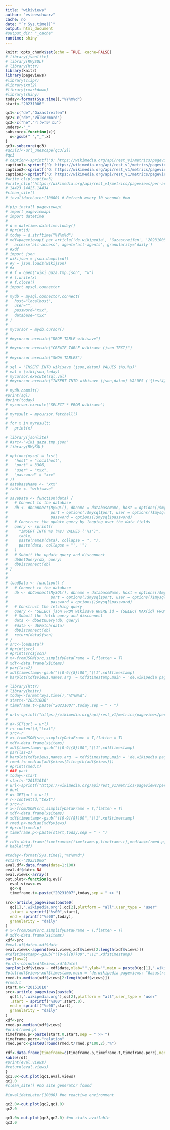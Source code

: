 ```yaml
---
title: "wikiviews"
author: "esteeschwarz"
cache: no
date: "`r Sys.time()`"
output: html_document
#output_dir: "_cache"
runtime: shiny
---
```


```r
knitr::opts_chunk$set(echo = TRUE, cache=FALSE)
# library(jsonlite)
# library(RMySQL)
# library(httr)
library(knitr)
library(pageviews)
#library(clipr)
#library(xml2)
#library(rmarkdown)
#library(shiny)
today<-format(Sys.time(),"%Y%m%d")
start<-"20231006"
```

```r
qc1<-c("de","Gazastreifen")
qc2<-c("de","Völkermord")
qc3<-c("he","עם ישראל חי")
unders<-"_"
subscore<-function(x){
  o<-gsub(" ","_",x)
}
qc3<-subscore(qc3)
#qc3[2]<-url_unescape(qc3[2])
#qc3
# caption<-sprintf("Q: https://wikimedia.org/api/rest_v1/metrics/pageviews/per-article/%s.wikipedia/all-access/user/Gazastreifen/daily/%s00/%s00",start,today)
caption1<-sprintf("Q: https://wikimedia.org/api/rest_v1/metrics/pageviews/per-article/%s.wikipedia.org/all-access/user/%s/daily/%s00/%s00",qc1[1],qc1[2],start,today)
caption2<-sprintf("Q: https://wikimedia.org/api/rest_v1/metrics/pageviews/per-article/%s.wikipedia.org/all-access/user/%s/daily/%s00/%s00",qc2[1],qc2[2],start,today)
caption3<-sprintf("Q: https://wikimedia.org/api/rest_v1/metrics/pageviews/per-article/%s.wikipedia.org/all-access/user/%s/daily/%s00/%s00",qc3[1],qc3[2],start,today)
#write_clip(caption3)
#write_clip("https://wikimedia.org/api/rest_v1/metrics/pageviews/per-article/he.wikipedia.org/all-access/user/עם_ישראל_חי/daily/2023100600/2023102100") # chg content cache prevent: todo!
# 14423.14425.14434
#clean_site()
# invalidateLater(10000) # Refresh every 10 seconds #no
```


```python
#!pip install pageviewapi
# import pageviewapi
# import datetime
# 
# d = datetime.datetime.today()
# #print(d)
# today = d.strftime("%Y%m%d")
# xdf=pageviewapi.per_article('de.wikipedia', 'Gazastreifen', '20231005', today,
#   access='all-access', agent='all-agents', granularity='daily')
# #xdf
# import json
# wikijson = json.dumps(xdf)
# #y = json.loads(wikijson)
# #x
# # f = open("wiki_gaza.tmp.json", "w")
# # f.write(x)
# # f.close()
# import mysql.connector
# 
# mydb = mysql.connector.connect(
#   host="localhost",
#   user="",
#   password="xxx",
#   database="xxx"
# )
# 
# mycursor = mydb.cursor()
# 
# #mycursor.execute("DROP TABLE wikisave")
# 
# #mycursor.execute("CREATE TABLE wikisave (json TEXT)")
# 
# #mycursor.execute("SHOW TABLES")
# 
# sql = "INSERT INTO wikisave (json,datum) VALUES (%s,%s)"
# val = (wikijson,today)
# mycursor.execute(sql,val)
# #mycursor.execute("INSERT INTO wikisave (json,datum) VALUES ('{test4}', 'directR')") #wks
# 
# mydb.commit()
#print(sql)
#print(today)
# mycursor.execute("SELECT * FROM wikisave")
# 
# myresult = mycursor.fetchall()
# 
# for x in myresult:
#   print(x)
```

```r
# library(jsonlite)
# #src<-"wiki_gaza.tmp.json"
# library(RMySQL)

# options(mysql = list(
#   "host" = "localhost",
#   "port" = 3306,
#   "user" = "xxx",
#   "password" = "xxx"
# ))
# databaseName <- "xxx"
# table <- "wikisave"
# 
# saveData <- function(data) {
#   # Connect to the database
#   db <- dbConnect(MySQL(), dbname = databaseName, host = options()$mysql$host, 
#                   port = options()$mysql$port, user = options()$mysql$user, 
#                   password = options()$mysql$password)
#   # Construct the update query by looping over the data fields
#   query <- sprintf(
#     "INSERT INTO %s (%s) VALUES ('%s')",
#     table, 
#     paste(names(data), collapse = ", "),
#     paste(data, collapse = "', '")
#   )
#   # Submit the update query and disconnect
#   dbGetQuery(db, query)
#   dbDisconnect(db)
# }
# 
# 
# loadData <- function() {
#   # Connect to the database
#   db <- dbConnect(MySQL(), dbname = databaseName, host = options()$mysql$host, 
#                   port = options()$mysql$port, user = options()$mysql$user, 
#                   password = options()$mysql$password)
#   # Construct the fetching query
#   query <- "SELECT json FROM wikisave WHERE id = (SELECT MAX(id) FROM wikisave)"
#   # Submit the fetch query and disconnect
#   data <- dbGetQuery(db, query)
#   #data <- dbFetch(data)
#   dbDisconnect(db)
#   return(data$json)
# }
# src<-loadData()
# #print(src)
# #print(src$json)
# x<-fromJSON(src,simplifyDataFrame = T,flatten = T)
# xdf<-data.frame(x$items)
# par(las=2)
# xdf$timestamp<-gsub("([0-9]{8})00","\\1",xdf$timestamp)
# barplot(xdf$views,names.arg  = xdf$timestamp,main = 'de.wikipedia pageviews: "Gazastreifen"')
```

```r
# library(httr)
# library(knitr)
# today<-format(Sys.time(),"%Y%m%d")
# start<-"20231006"
# timeframe.t<-paste("20231007",today,sep = " - ")
# 
# url<-sprintf("https://wikimedia.org/api/rest_v1/metrics/pageviews/per-article/de.wikipedia/all-access/user/Gazastreifen/daily/%s00/%s00",start,today)
# 
# d<-GET(url = url)
# r<-content(d,"text")
# src<-r
# x<-fromJSON(src,simplifyDataFrame = T,flatten = T)
# xdf<-data.frame(x$items)
# xdf$timestamp<-gsub("([0-9]{8})00","\\1",xdf$timestamp)
# par(las=2)
# barplot(xdf$views,names.arg  = xdf$timestamp,main = 'de.wikipedia pageviews: "Gazastreifen"')
# rmed.t<-median(xdf$views[2:length(xdf$views)])
# #print(rmed.t)
# ### past
# today<-start
# start<-"20151010"
# url<-sprintf("https://wikimedia.org/api/rest_v1/metrics/pageviews/per-article/de.wikipedia/all-access/user/Gazastreifen/daily/%s00/%s00",start,today)
# #url
# d<-GET(url = url)
# r<-content(d,"text")
# src<-r
# x<-fromJSON(src,simplifyDataFrame = T,flatten = T)
# xdf<-data.frame(x$items)
# xdf$timestamp<-gsub("([0-9]{8})00","\\1",xdf$timestamp)
# rmed.p<-median(xdf$views)
# #print(rmed.p)
# timeframe.p<-paste(start,today,sep = " - ")
# 
# rdf<-data.frame(timeframe=c(timeframe.p,timeframe.t),median=c(rmed.p,rmed.t))
# kable(rdf)

```

```r
#today<-format(Sys.time(),"%Y%m%d")
#start<-"20231006"
eval.df<-data.frame(date=1:100)
eval.df$date<-NA
eval.views<-array()
out.plot<-function(q,ev){
  eval.views<-ev
  qc<-q
  timeframe.t<-paste("20231007",today,sep = " >> ")

src<-article_pageviews(paste0(
  qc[1],".wikipedia.org"),qc[2],platform = "all",user_type = "user"
  ,start = sprintf("%s00",start),
  end = sprintf("%s00",today),
  granularity = "daily"
)
# x<-fromJSON(src,simplifyDataFrame = T,flatten = T)
# xdf<-data.frame(x$items)
xdf<-src
#eval.df$date<-xdf$date
eval.views<-append(eval.views,xdf$views[2:length(xdf$views)])
#xdf$timestamp<-gsub("([0-9]{8})00","\\1",xdf$timestamp)
par(las=2)
#p.df<-cbind(xdf$views,xdf$date)
barplot(xdf$views ~ xdf$date,xlab="",ylab="",main = paste0(qc[1],".wikipedia pageviews: [",qc[2],"]"))
#plot(xdf$views~xdf$timestamp,main = 'de.wikipedia pageviews: "Gazastreifen"')
rmed.t<-median(xdf$views[2:length(xdf$views)])
#rmed.t
start.0<-"20151010"
src<-article_pageviews(paste0(
  qc[1],".wikipedia.org"),qc[2],platform = "all",user_type = "user"
  ,start = sprintf("%s00",start.0),
  end = sprintf("%s00",start),
  granularity = "daily"
)
xdf<-src
rmed.p<-median(xdf$views)
#print(rmed.p)
timeframe.p<-paste(start.0,start,sep = " >> ")
timeframe.perc<-"relation"
rmed.perc<-paste0(round(rmed.t/rmed.p*100,2),"%")

rdf<-data.frame(timeframe=c(timeframe.p,timeframe.t,timeframe.perc),median=c(rmed.p,rmed.t,rmed.perc))
kable(rdf)
#print(eval.views)
#return(eval.views)
}
qc1.0<-out.plot(qc1,eval.views)
qc1.0
#clean_site() #no site generator found

#invalidateLater(10000) #no reactive environment
```

```r
qc2.0<-out.plot(qc2,qc1.0)
qc2.0
```

```r
qc3.0<-out.plot(qc3,qc2.0) #no stats available
qc3.0
```
